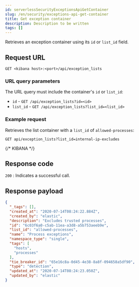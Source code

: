 ```yaml
---
id: serverlessSecurityExceptionsApiGetContainer
slug: /en/security/exceptions-api-get-container
title: Get exception container
description: Description to be written
tags: []
---
```


<div id="exceptions-api-get-container"></div>

Retrieves an exception container using its `id` or `list_id` field.

## Request URL

`GET <kibana host>:<port>/api/exception_lists`

### URL query parameters

The URL query must include the container's `id` or `list_id`:

* `id` - `GET /api/exception_lists?id=<id>`
* `list_id` - `GET /api/exception_lists?list_id=<list_id>`

### Example request

Retrieves the list container with a `list_id` of `allowed-processes`:

```console
GET api/exception_lists?list_id=internal-ip-excludes
```
{/* KIBANA */}

## Response code

`200` 
    : Indicates a successful call.

## Response payload

```json
{
  "_tags": [],
  "created_at": "2020-07-14T08:24:22.884Z",
  "created_by": "elastic",
  "description": "Excludes trusted processes",
  "id": "6c03f6a0-c5ab-11ea-a3d8-a5b753aeeb9e",
  "list_id": "allowed-processes",
  "name": "Process exceptions",
  "namespace_type": "single",
  "tags": [
    "hosts",
    "processes"
  ],
  "tie_breaker_id": "65e16c8a-0d45-4e38-8a8f-094658a5df90",
  "type": "detection",
  "updated_at": "2020-07-14T08:24:23.050Z",
  "updated_by": "elastic"
}
```
